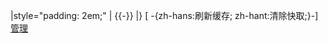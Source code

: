 {{Help intro frame top}}
<!-- TABS -->
{{Portal:文字/tabs|This=6}}
|style="padding: 2em;" |
<!-- CONTENT -->
{{Portals}}
{{-}}
|}
[{{fullurl:Portal:文字/其他主题|action=purge}} -{zh-hans:刷新缓存; zh-hant:清除快取;}-][[Portal:文字/管理|管理]]